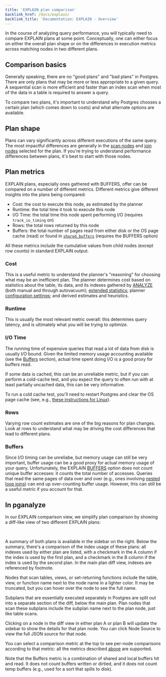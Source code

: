 ```yaml
---
title: 'EXPLAIN plan comparison'
backlink_href: /docs/explain/
backlink_title: 'Documentation: EXPLAIN - Overview'
---
```




In the course of analyzing query performance, you will typically need to compare
EXPLAIN plans at some point. Conceptually, one can either focus on either the
overall plan shape or on the differences in execution metrics across matching
nodes in two different plans.


## Comparison basics

Generally speaking, there are no "good plans" and "bad plans" in Postgres. There
are only plans that may be more or less appropriate to a given query. A
sequential scan is more efficient and faster than an index scan when most of the
data in a table is required to answer a query.

To compare two plans, it's important to understand why Postgres chooses a
certain plan (which comes down to costs) and what alternate options are
available.


## Plan shape

Plans can vary significantly across different executions of the same query. The
most impactful differences are generally in the [scan
nodes](/docs/explain/scan-nodes) and [join nodes](/docs/explain/join-nodes)
selected for the plan. If you're trying to understand performance differences
between plans, it's best to start with those nodes.


## Plan metrics

EXPLAIN plans, especially ones gathered with BUFFERS, offer can be compared on
a number of different metrics. Different metrics give different insights into
the plans being compared:

 - Cost: the cost to execute this node, as estimated by the planner
 - Runtime: the total time it took to execute this node
 - I/O Time: the total time this node spent performing I/O (requires `track_io_timing` on)
 - Rows: the total rows returned by this node
 - Buffers: the total number of pages read from either disk or the OS page cache (read) or found in [`shared_buffers`](https://www.postgresql.org/docs/current/runtime-config-resource.html#GUC-SHARED-BUFFERS) (requires the BUFFERS option)

All these metrics include the cumulative values from child nodes (except row
counts) in standard EXPLAIN output.


### Cost

This is a useful metric to understand the planner's "reasoning" for choosing
what may be an inefficient plan. The planner determines cost based on statistics
about the table, its data, and its indexes gathered by
[ANALYZE](https://www.postgresql.org/docs/17/sql-analyze.html) (both manual and
through autovacuum); [extended
statistics](https://www.postgresql.org/docs/current/sql-createstatistics.html);
planner [configuration
settings](https://www.postgresql.org/docs/current/runtime-config-query.html#RUNTIME-CONFIG-QUERY);
and derived estimates and heuristics.


### Runtime

This is usually the most relevant metric overall: this determines query latency,
and is ultimately what you will be trying to optimize.


### I/O Time

The running time of expensive queries that read a lot of data from disk is
usually I/O bound. Given the limited memory usage accounting available (see the
[Buffers](#buffers) section), actual time spent doing I/O is a good proxy for
buffers read.


If some data is cached, this can be an unreliable metric, but if you can perform
a cold-cache test, and you expect the query to often run with at least partially
uncached data, this can be very informative.

To run a cold cache test, you'll need to restart Postgres and clear the OS page
cache (see, e.g., [these instructions for
Linux](https://www.kernel.org/doc/html/latest/admin-guide/sysctl/vm.html#drop-caches)).


### Rows

Varying row count estimates are one of the big reasons for plan changes. Look at
rows to understand what may be driving the cost differences that lead to
different plans.


### Buffers

Since I/O timing can be unreliabe, but memory usage can still be very important,
buffer usage can be a good proxy for actual memory usage of your query.
Unfortunately, the EXPLAIN
[BUFFERS](https://www.postgresql.org/docs/current/sql-explain.html) option does
not count unique buffer accesses: it counts the total number of accesses.
Queries that read the same pages of data over and over (e.g., ones involving
[nested loop joins](join-nodes/nested-loop)) can end up over-counting buffer
usage. However, this can still be a useful metric if you account for that.


## In pganalyze

In our EXPLAIN comparison view, we simplify plan comparison by showing a diff-like
view of two different EXPLAIN plans:

<ImgExplainComparison />
<br />

A summary of both plans is available in the sidebar on the right. Below the
summary, there's a comparison of the index usage of these plans: all indexes
used by either plan are listed, with a checkmark in the A column if the index is
used by the first plan, and a checkmark in the B column if the index is used by
the second plan. In the main plan diff view, indexes are referenced by footnote.

Nodes that scan tables, views, or set-returning functions include the table,
view, or function name next to the node name in a lighter color. It may be
truncated, but you can hover over the node to see the full name.

Subplans that are essentially executed separately in Postgres are split out into
a separate section of the diff, below the main plan. Plan nodes that scan these
subplans include the subplan name next to the plan node, just like table scans.

Clicking on a node in the diff view in either plan A or plan B will update the
sidebar to show the details for that plan node. You can click Node Source to
view the full JSON source for that node.

You can select a comparison metric at the top to see per-node comparisons
according to that metric: all the metrics described [above](#plan-metrics) are
supported.

Note that the Buffers metric is a combination of shared and local buffers hit
and read. It does not count buffers written or dirtied, and it does not count
temp buffers (e.g., used for a sort that spills to disk).